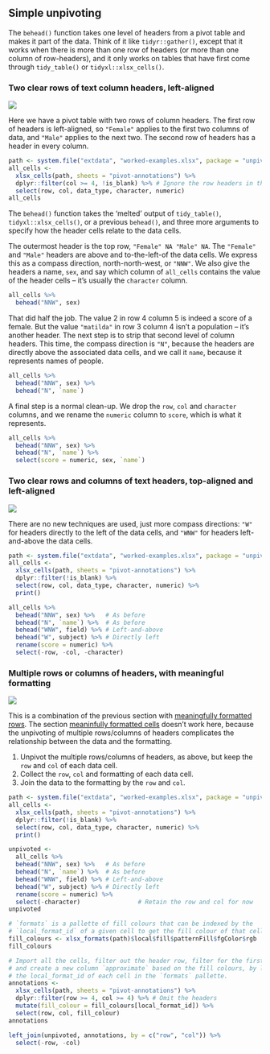 ## Simple unpivoting {#pivot-simple}

The `behead()` function takes one level of headers from a pivot table and makes
it part of the data.  Think of it like `tidyr::gather()`, except that it works
when there is more than one row of headers (or more than one column of
row-headers), and it only works on tables that have first come through
`tidy_table()` or `tidyxl::xlsx_cells()`.

### Two clear rows of text column headers, left-aligned

![](images/pivot-annotations.png)

Here we have a pivot table with two rows of column headers.  The first row of
headers is left-aligned, so `"Female"` applies to the first two columns of data,
and `"Male"` applies to the next two.  The second row of headers has a header in
every column.

```r
path <- system.file("extdata", "worked-examples.xlsx", package = "unpivotr")
all_cells <-
  xlsx_cells(path, sheets = "pivot-annotations") %>%
  dplyr::filter(col >= 4, !is_blank) %>% # Ignore the row headers in this example
  select(row, col, data_type, character, numeric)
all_cells
```

The `behead()` function takes the 'melted' output of `tidy_table()`,
`tidyxl::xlsx_cells()`, or a previous `behead()`, and three more arguments to
specify how the header cells relate to the data cells.

The outermost header is the top row, `"Female" NA "Male" NA`.  The `"Female"`
and `"Male"` headers are above and to-the-left-of the data cells.  We express
this as a compass direction, north-north-west, or `"NNW"`.  We also give the
headers a name, `sex`, and say which column of `all_cells` contains the value
of the header cells -- it's usually the `character` column.

```r
all_cells %>%
  behead("NNW", sex)
```

That did half the job.  The value 2 in row 4 column 5 is indeed a score of a
female. But the value `"matilda"` in row 3 column 4 isn't a population -- it's
another header.  The next step is to strip that second level of column headers.
This time, the compass direction is `"N"`, because the headers are directly
above the associated data cells, and we call it `name`, because it represents
names of people.

```r
all_cells %>%
  behead("NNW", sex) %>%
  behead("N", `name`)
```

A final step is a normal clean-up.  We drop the `row`, `col` and `character`
columns, and we rename the `numeric` column to `score`, which is what it
represents.

```r
all_cells %>%
  behead("NNW", sex) %>%
  behead("N", `name`) %>%
  select(score = numeric, sex, `name`)
```

### Two clear rows and columns of text headers, top-aligned and left-aligned

![](images/pivot-annotations.png)

There are no new techniques are used, just more compass directions: `"W"` for
headers directly to the left of the data cells, and `"WNW"` for headers
left-and-above the data cells.

```r
path <- system.file("extdata", "worked-examples.xlsx", package = "unpivotr")
all_cells <-
  xlsx_cells(path, sheets = "pivot-annotations") %>%
  dplyr::filter(!is_blank) %>%
  select(row, col, data_type, character, numeric) %>%
  print()

all_cells %>%
  behead("NNW", sex) %>%   # As before
  behead("N", `name`) %>%  # As before
  behead("WNW", field) %>% # Left-and-above
  behead("W", subject) %>% # Directly left
  rename(score = numeric) %>%
  select(-row, -col, -character)
```

### Multiple rows or columns of headers, with meaningful formatting

![](images/pivot-annotations.png)

This is a combination of the previous section with [meaningfully formatted
rows](tidy-formatted-rows).  The section [meaninfully formatted
cells](tidy-formatted-cells) doesn't work here, because the unpivoting of
multiple rows/columns of headers complicates the relationship between the data
and the formatting.

1. Unpivot the multiple rows/columns of headers, as above, but keep the `row`
   and `col` of each data cell.
1. Collect the `row`, `col` and formatting of each data cell.
1. Join the data to the formatting by the `row` and `col`.

```r
path <- system.file("extdata", "worked-examples.xlsx", package = "unpivotr")
all_cells <-
  xlsx_cells(path, sheets = "pivot-annotations") %>%
  dplyr::filter(!is_blank) %>%
  select(row, col, data_type, character, numeric) %>%
  print()

unpivoted <-
  all_cells %>%
  behead("NNW", sex) %>%   # As before
  behead("N", `name`) %>%  # As before
  behead("WNW", field) %>% # Left-and-above
  behead("W", subject) %>% # Directly left
  rename(score = numeric) %>%
  select(-character)                # Retain the row and col for now
unpivoted

# `formats` is a pallette of fill colours that can be indexed by the
# `local_format_id` of a given cell to get the fill colour of that cell
fill_colours <- xlsx_formats(path)$local$fill$patternFill$fgColor$rgb
fill_colours

# Import all the cells, filter out the header row, filter for the first column,
# and create a new column `approximate` based on the fill colours, by looking up
# the local_format_id of each cell in the `formats` pallette.
annotations <-
  xlsx_cells(path, sheets = "pivot-annotations") %>%
  dplyr::filter(row >= 4, col >= 4) %>% # Omit the headers
  mutate(fill_colour = fill_colours[local_format_id]) %>%
  select(row, col, fill_colour)
annotations

left_join(unpivoted, annotations, by = c("row", "col")) %>%
  select(-row, -col)
```

